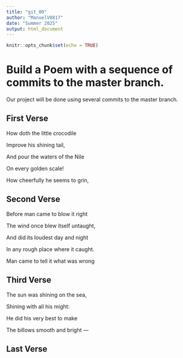 ```yaml
---
title: "git_00"
author: "ManuelV0817"
date: "Summer 2025"
output: html_document
---
```


```r
knitr::opts_chunk$set(echo = TRUE)
```
# Build a Poem with a sequence of commits to the master branch.
Our project will be done using several commits to the master branch.
<!-- Do not modify or change any text in "!--" bracketed areas such as this --- these are instructions to
you, if you change any of this the git program will notice it and compromise your git merging strategy !-->

## First Verse 
<!--Put the first five lines of a poem by Lewis Carrol in this section!-->
How doth the little crocodile 

Improve his shining tail, 

And pour the waters of the Nile 

On every golden scale! 

How cheerfully he seems to grin,

## Second Verse
<!--Put the first five lines of a poem by Robert Frost here!-->
Before man came to blow it right
 
 The wind once blew itself untaught,

And did its loudest day and night

In any rough place where it caught.
 
 Man came to tell it what was wrong


## Third Verse
<!--Put the first two verses of The Walrus and the Carpenter here!-->
The sun was shining on the sea,

Shining with all his might:

He did his very best to make

The billows smooth and bright —

## Last Verse
<!--Put a short poem of your choice 8-20 lines,here!-->
